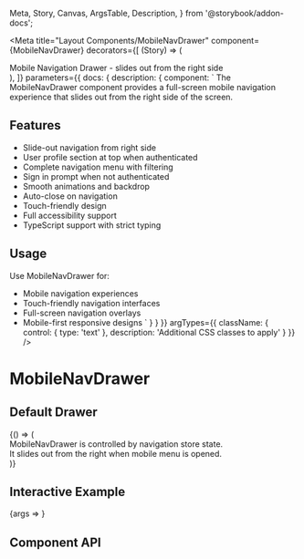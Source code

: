   Meta,
  Story,
  Canvas,
  ArgsTable,
  Description,
} from '@storybook/addon-docs';

<Meta
  title="Layout Components/MobileNavDrawer"
  component={MobileNavDrawer}
  decorators={[
    (Story) => (
      <div className="min-h-[400px] bg-background">
        <div className="text-sm text-muted-foreground p-4 border-b">
          Mobile Navigation Drawer - slides out from the right side
        </div>
        <Story />
      </div>
    ),
  ]}
  parameters={{
    docs: {
      description: {
        component: `
The MobileNavDrawer component provides a full-screen mobile navigation experience
that slides out from the right side of the screen.

## Features

- Slide-out navigation from right side
- User profile section at top when authenticated
- Complete navigation menu with filtering
- Sign in prompt when not authenticated
- Smooth animations and backdrop
- Auto-close on navigation
- Touch-friendly design
- Full accessibility support
- TypeScript support with strict typing

## Usage

Use MobileNavDrawer for:

- Mobile navigation experiences
- Touch-friendly navigation interfaces
- Full-screen navigation overlays
- Mobile-first responsive designs
  `
  }
  }
  }}
  argTypes={{
      className: {
        control: { type: 'text' },
        description: 'Additional CSS classes to apply'
      }
    }}
  />

# MobileNavDrawer

<Description of={MobileNavDrawer} />

## Default Drawer

<Canvas>
  <Story name="Default">
    {() => (
      <div className="p-8 text-center">
        <div className="text-muted-foreground text-sm">
          MobileNavDrawer is controlled by navigation store state.
          <br />
          It slides out from the right when mobile menu is opened.
        </div>
        <MobileNavDrawer />
      </div>
    )}
  </Story>
</Canvas>

## Interactive Example

<Canvas>
  <Story name="Interactive">{args => <MobileNavDrawer {...args} />}</Story>
</Canvas>

## Component API

<ArgsTable of={MobileNavDrawer} />

